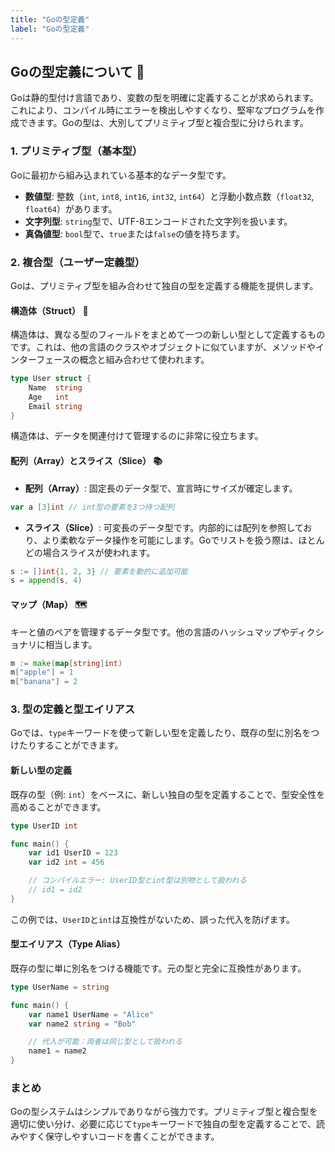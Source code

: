 ```yaml
---
title: "Goの型定義"
label: "Goの型定義"
---
```


## Goの型定義について 📝

Goは静的型付け言語であり、変数の型を明確に定義することが求められます。これにより、コンパイル時にエラーを検出しやすくなり、堅牢なプログラムを作成できます。Goの型は、大別してプリミティブ型と複合型に分けられます。

### 1. プリミティブ型（基本型）

Goに最初から組み込まれている基本的なデータ型です。

- **数値型**: 整数（`int`, `int8`, `int16`, `int32`, `int64`）と浮動小数点数（`float32`, `float64`）があります。
- **文字列型**: `string`型で、UTF-8エンコードされた文字列を扱います。
- **真偽値型**: `bool`型で、`true`または`false`の値を持ちます。

### 2. 複合型（ユーザー定義型）

Goは、プリミティブ型を組み合わせて独自の型を定義する機能を提供します。

#### 構造体（Struct） 🧩

構造体は、異なる型のフィールドをまとめて一つの新しい型として定義するものです。これは、他の言語のクラスやオブジェクトに似ていますが、メソッドやインターフェースの概念と組み合わせて使われます。

```go
type User struct {
    Name  string
    Age   int
    Email string
}
```

構造体は、データを関連付けて管理するのに非常に役立ちます。

#### 配列（Array）とスライス（Slice） 📚

- **配列（Array）**: 固定長のデータ型で、宣言時にサイズが確定します。

```go
var a [3]int // int型の要素を3つ持つ配列
```

- **スライス（Slice）**: 可変長のデータ型です。内部的には配列を参照しており、より柔軟なデータ操作を可能にします。Goでリストを扱う際は、ほとんどの場合スライスが使われます。

```go
s := []int{1, 2, 3} // 要素を動的に追加可能
s = append(s, 4)
```

#### マップ（Map） 🗺️

キーと値のペアを管理するデータ型です。他の言語のハッシュマップやディクショナリに相当します。

```go
m := make(map[string]int)
m["apple"] = 1
m["banana"] = 2
```

### 3. 型の定義と型エイリアス

Goでは、`type`キーワードを使って新しい型を定義したり、既存の型に別名をつけたりすることができます。

#### 新しい型の定義

既存の型（例: `int`）をベースに、新しい独自の型を定義することで、型安全性を高めることができます。

```go
type UserID int

func main() {
    var id1 UserID = 123
    var id2 int = 456

    // コンパイルエラー: UserID型とint型は別物として扱われる
    // id1 = id2
}
```

この例では、`UserID`と`int`は互換性がないため、誤った代入を防げます。

#### 型エイリアス（Type Alias）

既存の型に単に別名をつける機能です。元の型と完全に互換性があります。

```go
type UserName = string

func main() {
    var name1 UserName = "Alice"
    var name2 string = "Bob"

    // 代入が可能：両者は同じ型として扱われる
    name1 = name2
}
```

### まとめ

Goの型システムはシンプルでありながら強力です。プリミティブ型と複合型を適切に使い分け、必要に応じて`type`キーワードで独自の型を定義することで、読みやすく保守しやすいコードを書くことができます。